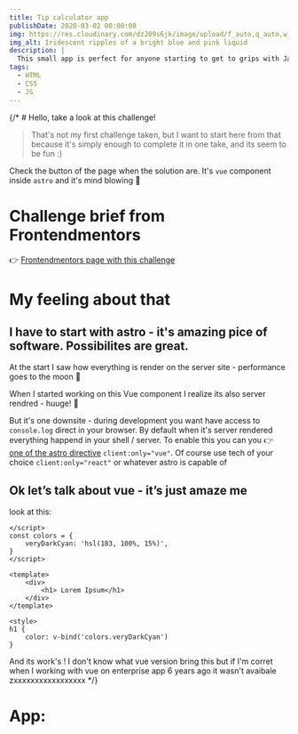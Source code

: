 ```yaml
---
title: Tip calculator app
publishDate: 2020-03-02 00:00:00
img: https://res.cloudinary.com/dz209s6jk/image/upload/f_auto,q_auto,w_700/Challenges/so0b0hpmowz5ujjwbhkp.jpg
img_alt: Iridescent ripples of a bright blue and pink liquid
description: |
  This small app is perfect for anyone starting to get to grips with JavaScript. The calculator functionality will be a nice test!
tags:
  - HTML
  - CSS
  - JS
---
```



{/* # Hello, take a look at this challenge!

> That's not my first challenge taken, but I want to start here from that because it's simply enough to complete it in one take, and its seem to be fun :)

Check the button of the page when the solution are. It's `vue` component inside `astro` and it's mind blowing 🤯

# Challenge brief from Frontendmentors

👉 [Frontendmentors page with this challenge](https://www.frontendmentor.io/challenges/tip-calculator-app-ugJNGbJUX)

# My feeling about that

## I have to start with astro - it's amazing pice of software. Possibilites are great.

At the start I saw how everything is render on the server site - performance goes to the moon 🌙

When I started working on this Vue component I realize its also server rendred - huuge! 🤯

But it's one downsite - during development you want have access to `console.log` direct in your browser. By default when it's server rendered everything happend in your shell / server.
To enable this you can you 👉 [one of the astro directive](https://docs.astro.build/en/reference/directives-reference/#clientonly) `client:only="vue"`. Of course use tech of your choice `client:only="react"` or whatever astro is capable of

## Ok let’s talk about vue - it’s just amaze me

look at this:

```vue
</script>
const colors = {
    veryDarkCyan: 'hsl(183, 100%, 15%)',
}
</script>

<template>
    <div>
        <h1> Lorem Ipsum</h1>
    </div>
</template>

<style>
h1 {
    color: v-bind('colors.veryDarkCyan')
}

```

And its work's ! I don't know what vue version bring this but if I'm corret when I working with vue on enterprise app 6 years ago it wasn't avaibale
zxxxxxxxxxxxxxxxxx */}

# App:

<Calc client:only="vue" />
